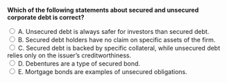::: {.question-block}

<form onsubmit="event.preventDefault(); checkAnswer('module6_mcq_q26')" data-correct-answer="C">
<strong style="display: block;">Which of the following statements about secured and unsecured corporate debt is correct?</strong>

<label><input type="radio" name="module6_mcq_q26" value="A"> A. Unsecured debt is always safer for investors than secured debt.</label><br>
<label><input type="radio" name="module6_mcq_q26" value="B"> B. Secured debt holders have no claim on specific assets of the firm.</label><br>
<label><input type="radio" name="module6_mcq_q26" value="C"> C. Secured debt is backed by specific collateral, while unsecured debt relies only on the issuer’s creditworthiness.</label><br>
<label><input type="radio" name="module6_mcq_q26" value="D"> D. Debentures are a type of secured bond.</label><br>
<label><input type="radio" name="module6_mcq_q26" value="E"> E. Mortgage bonds are examples of unsecured obligations.</label><br>
</form>

<div id="feedback-module6_mcq_q26" class="feedback" data-status="" style="display:none;">
✅ Correct: C. Secured debt is backed by collateral, whereas unsecured debt depends solely on the issuer’s promise to pay.
</div>

:::
